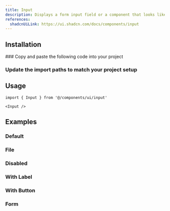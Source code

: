 ```yaml
---
title: Input
description: Displays a form input field or a component that looks like an input field.
references:
  shadcnUiLink: https://ui.shadcn.com/docs/components/input
---
```


<ComponentPreview name="input" withRecipe />

## Installation

<Steps>
### Copy and paste the following code into your project

<ComponentSource name="input" />

### Update the import paths to match your project setup

</Steps>

## Usage

```tsx
import { Input } from '@/components/ui/input'
```

```tsx
<Input />
```

## Examples

### Default

<ComponentPreview name="input" />

### File

<ComponentPreview name="input" file="file" />

### Disabled

<ComponentPreview name="input" file="disabled" />

### With Label

<ComponentPreview name="input" file="with-label" />

### With Button

<ComponentPreview name="input" file="with-button" />

### Form

<ComponentPreview name="input" file="form" />
